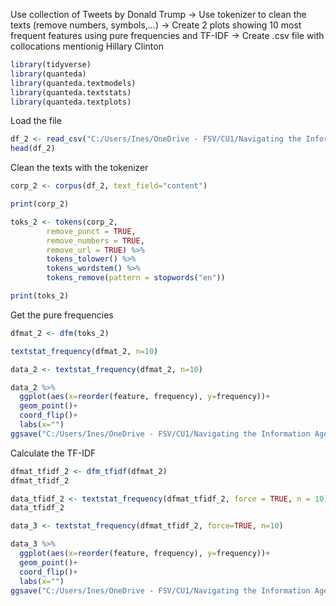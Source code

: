 Use collection of Tweets by Donald Trump
  -> Use tokenizer to clean the texts (remove numbers, symbols,…)
  -> Create 2 plots showing 10 most frequent features using pure frequencies and TF-IDF
  -> Create .csv file with collocations mentionig Hillary Clinton

```{r}
library(tidyverse)
library(quanteda)
library(quanteda.textmodels)
library(quanteda.textstats)
library(quanteda.textplots)
```


Load the file
```{r}
df_2 <- read_csv("C:/Users/Ines/OneDrive - FSV/CU1/Navigating the Information Age/HW3/Data/jpm444_hw_data3.csv")
head(df_2)
```

Clean the texts with the tokenizer
```{r}
corp_2 <- corpus(df_2, text_field="content")

print(corp_2)
```

```{r}
toks_2 <- tokens(corp_2, 
        remove_punct = TRUE,
        remove_numbers = TRUE,
        remove_url = TRUE) %>%
        tokens_tolower() %>%
        tokens_wordstem() %>%
        tokens_remove(pattern = stopwords("en"))

print(toks_2)
```
Get the pure frequencies

```{r}
dfmat_2 <- dfm(toks_2)
```


```{r}
textstat_frequency(dfmat_2, n=10)
```



```{r}
data_2 <- textstat_frequency(dfmat_2, n=10)

data_2 %>% 
  ggplot(aes(x=reorder(feature, frequency), y=frequency))+
  geom_point()+
  coord_flip()+
  labs(x="")
ggsave("C:/Users/Ines/OneDrive - FSV/CU1/Navigating the Information Age/HW3/Data/pure_frequencies.png")

```

Calculate the TF-IDF

```{r}
dfmat_tfidf_2 <- dfm_tfidf(dfmat_2)
dfmat_tfidf_2
```


```{r}
data_tfidf_2 <- textstat_frequency(dfmat_tfidf_2, force = TRUE, n = 10)
data_tfidf_2
```


```{r}
data_3 <- textstat_frequency(dfmat_tfidf_2, force=TRUE, n=10)

data_3 %>% 
  ggplot(aes(x=reorder(feature, frequency), y=frequency))+
  geom_point()+
  coord_flip()+
  labs(x="")
ggsave("C:/Users/Ines/OneDrive - FSV/CU1/Navigating the Information Age/HW3/Data/tf-idf_frequencies.png")
```